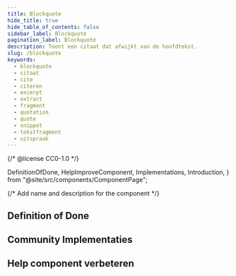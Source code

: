 ```yaml
---
title: Blockquote
hide_title: true
hide_table_of_contents: false
sidebar_label: Blockquote
pagination_label: Blockquote
description: Toont een citaat dat afwijkt van de hoofdtekst.
slug: /blockquote
keywords:
  - blockquote
  - citaat
  - cite
  - citeren
  - excerpt
  - extract
  - fragment
  - quotation
  - quote
  - snippet
  - tekstfragment
  - uitspraak
---
```


{/* @license CC0-1.0 */}

  DefinitionOfDone,
  HelpImproveComponent,
  Implementations,
  Introduction,
} from "@site/src/components/ComponentPage";

{/* Add name and description for the component */}


<Introduction component={component} headingLevel={1} description={description} />

## Definition of Done

<DefinitionOfDone component={component} headingLevel={3} />

## Community Implementaties

<Implementations component={component} headingLevel={3} />

## Help component verbeteren

<HelpImproveComponent component={component} headingLevel={3} />
